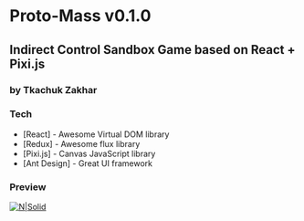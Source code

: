 # Proto-Mass v0.1.0
## Indirect Control Sandbox Game based on React + Pixi.js
### by Tkachuk Zakhar

### Tech

* [React] - Awesome Virtual DOM library
* [Redux] - Awesome flux library
* [Pixi.js] - Canvas JavaScript library
* [Ant Design] - Great UI framework

### Preview

[![N|Solid](https://lh5.googleusercontent.com/XXvHg0kHl_eo7sCnJiiQgBSkX5xIIjgdYz_nA6g8H40jap2-pAxIvoUpfuCa5PmU5Vaes_FaCapVCjN_nqiI=w1390-h1007-rw)](https://nodesource.com/products/nsolid)
